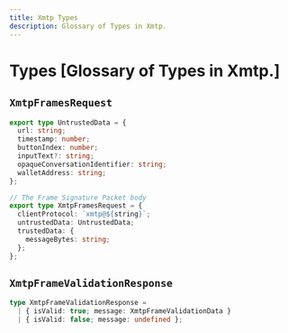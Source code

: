 ```yaml
---
title: Xmtp Types
description: Glossary of Types in Xmtp.
---
```


# Types [Glossary of Types in Xmtp.]

## `XmtpFramesRequest`

```ts
export type UntrustedData = {
  url: string;
  timestamp: number;
  buttonIndex: number;
  inputText?: string;
  opaqueConversationIdentifier: string;
  walletAddress: string;
};

// The Frame Signature Packet body
export type XmtpFramesRequest = {
  clientProtocol: `xmtp@${string}`;
  untrustedData: UntrustedData;
  trustedData: {
    messageBytes: string;
  };
};
```

## `XmtpFrameValidationResponse`

```ts
type XmtpFrameValidationResponse =
  | { isValid: true; message: XmtpFrameValidationData }
  | { isValid: false; message: undefined };
```
